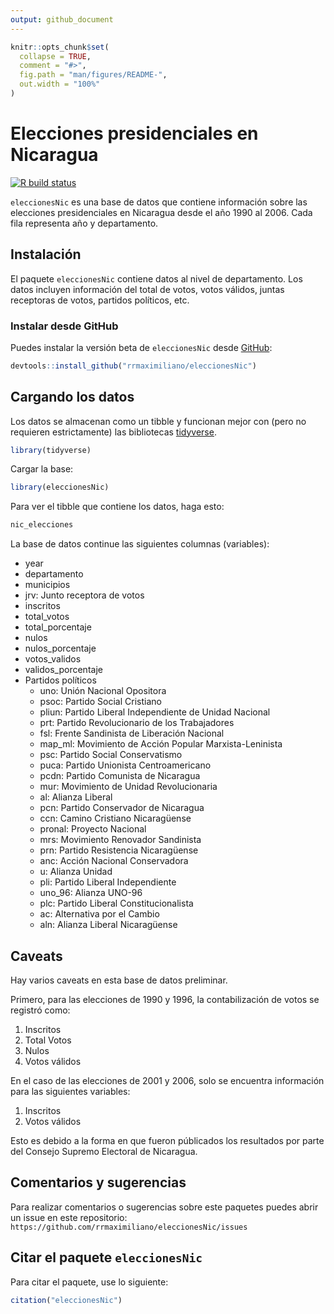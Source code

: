 ```yaml
---
output: github_document
---
```


<!-- README.md is generated from README.Rmd. Please edit that file -->

```r
knitr::opts_chunk$set(
  collapse = TRUE,
  comment = "#>",
  fig.path = "man/figures/README-",
  out.width = "100%"
)
```

# Elecciones presidenciales en Nicaragua

<!-- badges: start -->
[![R build status](https://github.com/rrmaximiliano/eleccionesNic/workflows/R-CMD-check/badge.svg)](https://github.com/rrmaximiliano/eleccionesNic/actions)
<!-- badges: end -->

`eleccionesNic` es una base de datos que contiene información sobre las elecciones presidenciales en Nicaragua desde el año 1990 al 2006. Cada fila representa año y departamento.

## Instalación

El paquete `eleccionesNic` contiene datos al nivel de departamento. Los datos incluyen información del total de votos, votos válidos, juntas receptoras de votos, partidos políticos, etc.

### Instalar desde GitHub

Puedes instalar la versión beta de `eleccionesNic` desde [GitHub](https://github.com/rrmaximiliano/eleccionesNic):

```r
devtools::install_github("rrmaximiliano/eleccionesNic")
```

## Cargando los datos

Los datos se almacenan como un tibble y funcionan mejor con (pero no requieren estrictamente) las bibliotecas [tidyverse](http://tidyverse.org/).

```r
library(tidyverse)
```

Cargar la base:

```r
library(eleccionesNic)
```

Para ver el tibble que contiene los datos, haga esto:

```r
nic_elecciones
```

La base de datos continue las siguientes columnas (variables):
  
* year
* departamento
* municipios
* jrv: Junto receptora de votos
* inscritos
* total_votos
* total_porcentaje
* nulos
* nulos_porcentaje
* votos_validos
* validos_porcentaje
* Partidos políticos
  * uno: Unión Nacional Opositora
  * psoc: Partido Social Cristiano
  * pliun: Partido Liberal Independiente de Unidad Nacional 
  * prt: Partido Revolucionario de los Trabajadores
  * fsl: Frente Sandinista de Liberación Nacional
  * map_ml: Movimiento de Acción Popular Marxista-Leninista
  * psc: Partido Social Conservatismo
  * puca: Partido Unionista Centroamericano 
  * pcdn: Partido Comunista de Nicaragua
  * mur: Movimiento de Unidad Revolucionaria
  * al: Alianza Liberal 
  * pcn: Partido Conservador de Nicaragua   
  * ccn: Camino Cristiano Nicaragüense
  * pronal: Proyecto Nacional
  * mrs: Movimiento Renovador Sandinista
  * prn: Partido Resistencia Nicaragüense
  * anc: Acción Nacional Conservadora
  * u: Alianza Unidad
  * pli: Partido Liberal Independiente
  * uno_96: Alianza UNO-96
  * plc: Partido Liberal Constitucionalista
  * ac: Alternativa por el Cambio 
  * aln: Alianza Liberal Nicaragüense

## Caveats

Hay varios caveats en esta base de datos preliminar. 

Primero, para las elecciones de 1990 y 1996, la contabilización de votos se registró como:

1. Inscritos
2. Total Votos
3. Nulos
4. Votos válidos

En el caso de las elecciones de 2001 y 2006, solo se encuentra información para las siguientes variables: 

1. Inscritos
2. Votos válidos

Esto es debido a la forma en que fueron públicados los resultados por parte del Consejo Supremo Electoral de Nicaragua.

## Comentarios y sugerencias

Para realizar comentarios o sugerencias sobre este paquetes puedes abrir un issue en este repositorio: `https://github.com/rrmaximiliano/eleccionesNic/issues`

## Citar el paquete `eleccionesNic`

Para citar el paquete, use lo siguiente:

```r
citation("eleccionesNic")
```

